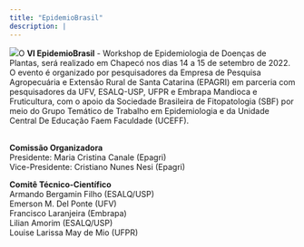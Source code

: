 ```yaml
---
title: "EpidemioBrasil"
description: |
---
```


![](img/worskshop-logo.png)O **VI EpidemioBrasil** - Workshop de Epidemiologia de Doenças de Plantas, será realizado em Chapecó nos dias 14 a 15 de setembro de 2022. O evento é organizado por pesquisadores da Empresa de Pesquisa Agropecuária e Extensão Rural de Santa Catarina (EPAGRI) em parceria com pesquisadores da UFV, ESALQ-USP, UFPR e Embrapa Mandioca e Fruticultura, com o apoio da Sociedade Brasileira de Fitopatologia (SBF) por meio do Grupo Temático de Trabalho em Epidemiologia e da Unidade Central De Educação Faem Faculdade (UCEFF).

\
**Comissão Organizadora**\
Presidente: Maria Cristina Canale (Epagri)\
Vice-Presidente: Cristiano Nunes Nesi (Epagri)

**Comitê Técnico-Científico**\
Armando Bergamin Filho (ESALQ/USP)\
Emerson M. Del Ponte (UFV)\
Francisco Laranjeira (Embrapa)\
Lilian Amorim (ESALQ/USP)\
Louise Larissa May de Mio (UFPR)
